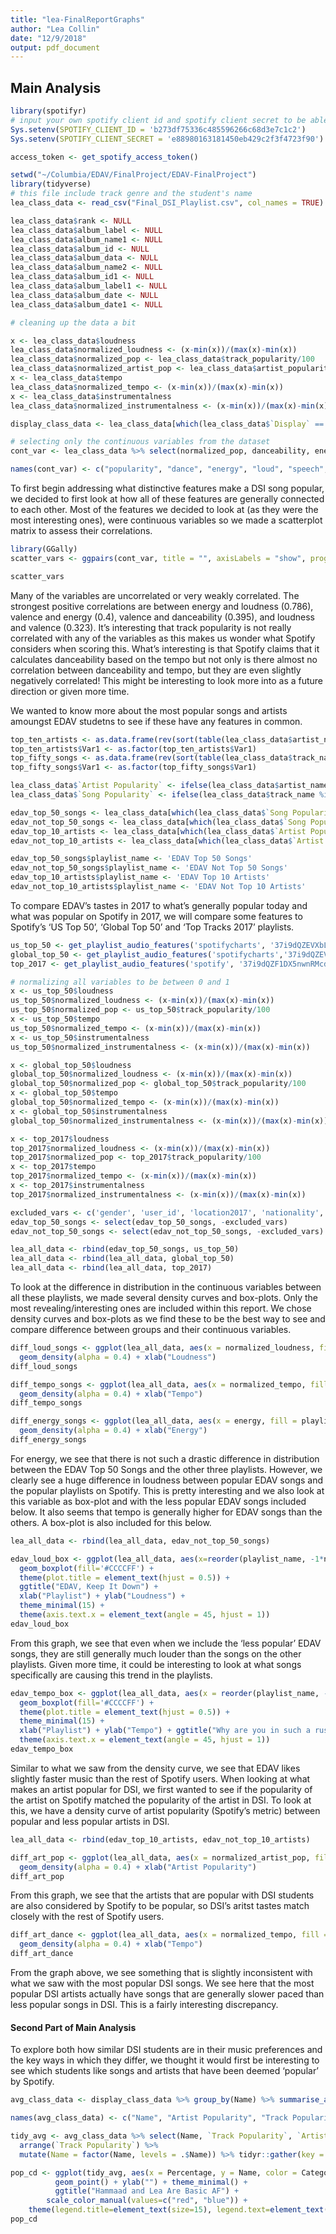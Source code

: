 ```yaml
---
title: "lea-FinalReportGraphs"
author: "Lea Collin"
date: "12/9/2018"
output: pdf_document
---
```


## Main Analysis

```r
library(spotifyr)
# input your own spotify client id and spotify client secret to be able to use Spotify's API
Sys.setenv(SPOTIFY_CLIENT_ID = 'b273df75336c485596266c68d3e7c1c2')
Sys.setenv(SPOTIFY_CLIENT_SECRET = 'e88980163181450eb429c2f3f4723f90')

access_token <- get_spotify_access_token()
```

```r
setwd("~/Columbia/EDAV/FinalProject/EDAV-FinalProject")
library(tidyverse)
# this file include track genre and the student's name
lea_class_data <- read_csv("Final_DSI_Playlist.csv", col_names = TRUE)

lea_class_data$rank <- NULL
lea_class_data$album_label <- NULL
lea_class_data$album_name1 <- NULL
lea_class_data$album_id <- NULL
lea_class_data$album_data <- NULL
lea_class_data$album_name2 <- NULL
lea_class_data$album_id1 <- NULL
lea_class_data$album_label1 <- NULL
lea_class_data$album_date <- NULL
lea_class_data$album_date1 <- NULL
```

```r
# cleaning up the data a bit

x <- lea_class_data$loudness
lea_class_data$normalized_loudness <- (x-min(x))/(max(x)-min(x))
lea_class_data$normalized_pop <- lea_class_data$track_popularity/100
lea_class_data$normalized_artist_pop <- lea_class_data$artist_popularity/100
x <- lea_class_data$tempo
lea_class_data$normalized_tempo <- (x-min(x))/(max(x)-min(x))
x <- lea_class_data$instrumentalness 
lea_class_data$normalized_instrumentalness <- (x-min(x))/(max(x)-min(x))

display_class_data <- lea_class_data[which(lea_class_data$`Display` == 'Yes'),]

# selecting only the continuous variables from the dataset
cont_var <- lea_class_data %>% select(normalized_pop, danceability, energy, normalized_loudness, speechiness, acousticness, normalized_instrumentalness, valence, normalized_tempo)

names(cont_var) <- c("popularity", "dance", "energy", "loud", "speech", "acoustic", "instrumental", "valence", "tempo")
```

To first begin addressing what distinctive features make a DSI song popular, we decided to first look at how all of these features are generally connected to each other. Most of the features we decided to look at (as they were the most interesting ones), were continuous variables so we made a scatterplot matrix to assess their correlations.

```r
library(GGally)
scatter_vars <- ggpairs(cont_var, title = "", axisLabels = "show", progress = FALSE)
```

```r
scatter_vars
```

Many of the variables are uncorrelated or very weakly correlated. The strongest positive correlations are between energy and loudness (0.786), valence and energy (0.4), valence and danceability (0.395), and loudness and valence (0.323). It's interesting that track popularity is not really correlated with any of the variables as this makes us wonder what Spotify considers when scoring this. What's interesting is that Spotify claims that it calculates danceability based on the tempo but not only is there almost no correlation between danceability and tempo, but they are even slightly negatively correlated! This might be interesting to look more into as a future direction or given more time. 

We wanted to know more about the most popular songs and artists amoungst EDAV studetns to see if these have any features in common. 

```r
top_ten_artists <- as.data.frame(rev(sort(table(lea_class_data$artist_name)))[1:10])
top_ten_artists$Var1 <- as.factor(top_ten_artists$Var1)
top_fifty_songs <- as.data.frame(rev(sort(table(lea_class_data$track_name)))[1:50])
top_fifty_songs$Var1 <- as.factor(top_fifty_songs$Var1)

lea_class_data$`Artist Popularity` <- ifelse(lea_class_data$artist_name %in% top_ten_artists$Var1, "EDAV Top 10", "EDAV Not Top 10")
lea_class_data$`Song Popularity` <- ifelse(lea_class_data$track_name %in% top_fifty_songs$Var1, "EDAV Top 50", "EDAV Not Top 50")

edav_top_50_songs <- lea_class_data[which(lea_class_data$`Song Popularity` == 'EDAV Top 50'), ]
edav_not_top_50_songs <- lea_class_data[which(lea_class_data$`Song Popularity` == 'EDAV Not Top 50'), ]
edav_top_10_artists <- lea_class_data[which(lea_class_data$`Artist Popularity` == 'EDAV Top 10'), ]
edav_not_top_10_artists <- lea_class_data[which(lea_class_data$`Artist Popularity` == 'EDAV Not Top 10'), ]

edav_top_50_songs$playlist_name <- 'EDAV Top 50 Songs'
edav_not_top_50_songs$playlist_name <- 'EDAV Not Top 50 Songs'
edav_top_10_artists$playlist_name <- 'EDAV Top 10 Artists'
edav_not_top_10_artists$playlist_name <- 'EDAV Not Top 10 Artists'
```

To compare EDAV's tastes in 2017 to what's generally popular today and what was popular on Spotify in 2017, we will compare some features to Spotify's 'US Top 50', 'Global Top 50' and 'Top Tracks 2017' playlists.

```r
us_top_50 <- get_playlist_audio_features('spotifycharts', '37i9dQZEVXbLRQDuF5jeBp')
global_top_50 <- get_playlist_audio_features('spotifycharts','37i9dQZEVXbMDoHDwVN2tF')
top_2017 <- get_playlist_audio_features('spotify', '37i9dQZF1DX5nwnRMcdReF')

# normalizing all variables to be between 0 and 1
x <- us_top_50$loudness
us_top_50$normalized_loudness <- (x-min(x))/(max(x)-min(x))
us_top_50$normalized_pop <- us_top_50$track_popularity/100
x <- us_top_50$tempo
us_top_50$normalized_tempo <- (x-min(x))/(max(x)-min(x))
x <- us_top_50$instrumentalness 
us_top_50$normalized_instrumentalness <- (x-min(x))/(max(x)-min(x))

x <- global_top_50$loudness
global_top_50$normalized_loudness <- (x-min(x))/(max(x)-min(x))
global_top_50$normalized_pop <- global_top_50$track_popularity/100
x <- global_top_50$tempo
global_top_50$normalized_tempo <- (x-min(x))/(max(x)-min(x))
x <- global_top_50$instrumentalness 
global_top_50$normalized_instrumentalness <- (x-min(x))/(max(x)-min(x))

x <- top_2017$loudness
top_2017$normalized_loudness <- (x-min(x))/(max(x)-min(x))
top_2017$normalized_pop <- top_2017$track_popularity/100
x <- top_2017$tempo
top_2017$normalized_tempo <- (x-min(x))/(max(x)-min(x))
x <- top_2017$instrumentalness 
top_2017$normalized_instrumentalness <- (x-min(x))/(max(x)-min(x))
```

```r
excluded_vars <- c('gender', 'user_id', 'location2017', 'nationality', 'undergrad', 'age', 'useFrequency', 'Name', 'Display', 'artist_uri', 'artist_genres', 'Name', 'Song Popularity', 'Artist Popularity', 'artist_popularity', 'artist_num_followers', 'normalized_artist_pop')
edav_top_50_songs <- select(edav_top_50_songs, -excluded_vars)
edav_not_top_50_songs <- select(edav_not_top_50_songs, -excluded_vars)

lea_all_data <- rbind(edav_top_50_songs, us_top_50)
lea_all_data <- rbind(lea_all_data, global_top_50)
lea_all_data <- rbind(lea_all_data, top_2017)
```

To look at the difference in distribution in the continuous variables between all these playlists, we made several density curves and box-plots. Only the most revealing/interesting ones are included within this report. We chose density curves and box-plots as we find these to be the best way to see and compare difference between groups and their continuous variables. 


```r
diff_loud_songs <- ggplot(lea_all_data, aes(x = normalized_loudness, fill = playlist_name)) +
  geom_density(alpha = 0.4) + xlab("Loudness")
diff_loud_songs
```

```r
diff_tempo_songs <- ggplot(lea_all_data, aes(x = normalized_tempo, fill = playlist_name)) +
  geom_density(alpha = 0.4) + xlab("Tempo")
diff_tempo_songs
```

```r
diff_energy_songs <- ggplot(lea_all_data, aes(x = energy, fill = playlist_name)) + 
  geom_density(alpha = 0.4) + xlab("Energy")
diff_energy_songs
```

For energy, we see that there is not such a drastic difference in distribution between the EDAV Top 50 Songs and the other three playlists. However, we clearly see a huge difference in loudness between popular EDAV songs and the popular playlists on Spotify. This is pretty interesting and we also look at this variable as box-plot and with the less popular EDAV songs included below. It also seems that tempo is generally higher for EDAV songs than the others. A box-plot is also included for this below.  

```r
lea_all_data <- rbind(lea_all_data, edav_not_top_50_songs)
```

```r
edav_loud_box <- ggplot(lea_all_data, aes(x=reorder(playlist_name, -1*normalized_loudness, FUN=median), y=normalized_loudness)) + 
  geom_boxplot(fill='#CCCCFF') + 
  theme(plot.title = element_text(hjust = 0.5)) +
  ggtitle("EDAV, Keep It Down") +
  xlab("Playlist") + ylab("Loudness") + 
  theme_minimal(15) +
  theme(axis.text.x = element_text(angle = 45, hjust = 1))
edav_loud_box
```

From this graph, we see that even when we include the 'less popular' EDAV songs, they are still generally much louder than the songs on the other playlists. Given more time, it could be interesting to look at what songs specifically are causing this trend in the playlists. 

```r
edav_tempo_box <- ggplot(lea_all_data, aes(x = reorder(playlist_name, -1*normalized_tempo, FUN = median), y = normalized_tempo)) +
  geom_boxplot(fill='#CCCCFF') + 
  theme(plot.title = element_text(hjust = 0.5)) +
  theme_minimal(15) +
  xlab("Playlist") + ylab("Tempo") + ggtitle("Why are you in such a rush?") + 
  theme(axis.text.x = element_text(angle = 45, hjust = 1))
edav_tempo_box
```

Similar to what we saw from the density curve, we see that EDAV likes slightly faster music than the rest of Spotify users. 
When looking at what makes an artist popular for DSI, we first wanted to see if the popularity of the artist on Spotify matched the popularity of the artist in DSI. To look at this, we have a density curve of artist popularity (Spotify's metric) between popular and less popular artists in DSI.

```r
lea_all_data <- rbind(edav_top_10_artists, edav_not_top_10_artists)

diff_art_pop <- ggplot(lea_all_data, aes(x = normalized_artist_pop, fill = playlist_name)) + 
  geom_density(alpha = 0.4) + xlab("Artist Popularity")
diff_art_pop
```

From this graph, we see that the artists that are popular with DSI students are also considered by Spotify to be popular, so DSI's aritst tastes match closely with the rest of Spotify users. 

```r
diff_art_dance <- ggplot(lea_all_data, aes(x = normalized_tempo, fill = playlist_name)) + 
  geom_density(alpha = 0.4) + xlab("Tempo")
diff_art_dance
```

From the graph above, we see something that is slightly inconsistent with what we saw with the most popular DSI songs. We see here that the most popular DSI artists actually have songs that are generally slower paced than less popular songs in DSI. This is a fairly interesting discrepancy. 

#### Second Part of Main Analysis

To explore both how similar DSI students are in their music preferences and the key ways in which they differ, we thought it would first be interesting to see which students like songs and artists that have been deemed 'popular' by Spotify. 


```r
avg_class_data <- display_class_data %>% group_by(Name) %>% summarise_at(vars(normalized_artist_pop, normalized_pop, danceability, energy, valence, normalized_loudness, speechiness, acousticness, normalized_instrumentalness, normalized_tempo), funs(mean(., na.rm = TRUE)))

names(avg_class_data) <- c("Name", "Artist Popularity", "Track Popularity", "Danceability", "Energy", "Valence", "Loudness"," Speechiness", "Acousticness", "Instrumentalness", "Tempo")

tidy_avg <- avg_class_data %>% select(Name, `Track Popularity`, `Artist Popularity`) %>% 
  arrange(`Track Popularity`) %>% 
  mutate(Name = factor(Name, levels = .$Name)) %>% tidyr::gather(key = 'Category', value = 'Percentage', -Name)

pop_cd <- ggplot(tidy_avg, aes(x = Percentage, y = Name, color = Category)) +
          geom_point() + ylab("") + theme_minimal() +
          ggtitle("Hammaad and Lea Are Basic AF") +
        scale_color_manual(values=c("red", "blue")) +
    theme(legend.title=element_text(size=15), legend.text=element_text(size=13))
pop_cd
```

